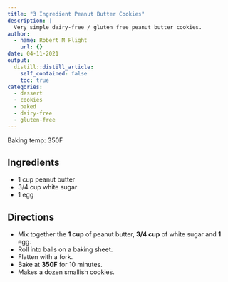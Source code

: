 ```yaml
---
title: "3 Ingredient Peanut Butter Cookies"
description: |
  Very simple dairy-free / gluten free peanut butter cookies.
author:
  - name: Robert M Flight
    url: {}
date: 04-11-2021
output:
  distill::distill_article:
    self_contained: false
    toc: true
categories:
  - dessert
  - cookies
  - baked
  - dairy-free
  - gluten-free
---
```


Baking temp: 350F

## Ingredients

* 1 cup peanut butter
* 3/4 cup white sugar
* 1 egg

## Directions

* Mix together the **1 cup** of peanut butter, **3/4 cup** of white sugar and **1** egg.
* Roll into balls on a baking sheet.
* Flatten with a fork.
* Bake at **350F** for 10 minutes.
* Makes a dozen smallish cookies.
